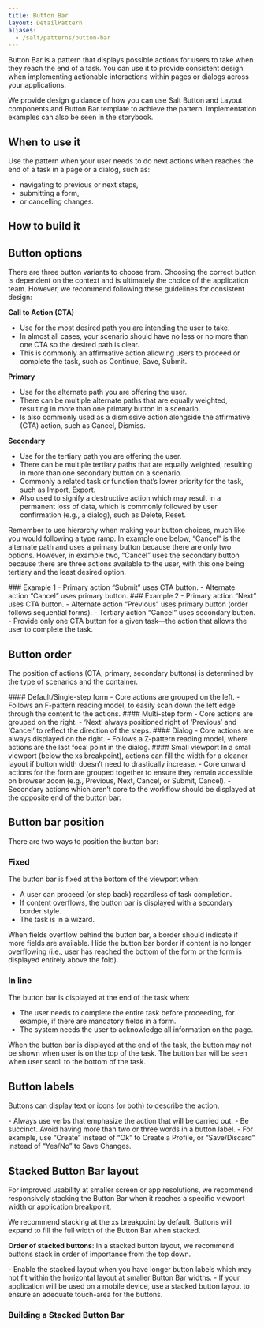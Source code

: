 ```yaml
---
title: Button Bar
layout: DetailPattern
aliases:
  - /salt/patterns/button-bar
---
```


Button Bar is a pattern that displays possible actions for users to take when they reach the end of a task. You can use it to provide consistent design when implementing actionable interactions within pages or dialogs across your applications.

  <Diagram
    src="/img/patterns/button-bar/with-secondary.png"
    alt="Example button bar, with CTA to the left then primary, on the right side there are two secondary buttons"
    contentPosition="top"
    border
  />

We provide design guidance of how you can use Salt Button and Layout components and Button Bar template to achieve the pattern. Implementation examples can also be seen in the storybook.

## When to use it

Use the pattern when your user needs to do next actions when reaches the end of a task in a page or a dialog, such as: 
- navigating to previous or next steps, 
- submitting a form, 
- or cancelling changes. 

## How to build it

  <Diagram
    src="/img/patterns/button-bar/how-to-build.png"
    alt="Example button bar, with CTA to the left then primary, on the right side there are two secondary buttons"
    contentPosition="top"
    border
  />

## Button options 

There are three button variants to choose from. Choosing the correct button is dependent on the context and is ultimately the choice of the application team. However, we recommend following these guidelines for consistent design:

**Call to Action (CTA)**
- Use for the most desired path you are intending the user to take.
- In almost all cases, your scenario should have no less or no more than one CTA so the desired path is clear.
- This is commonly an affirmative action allowing users to proceed or complete the task, such as Continue, Save, Submit.

**Primary**
- Use for the alternate path you are offering the user.
- There can be multiple alternate paths that are equally weighted, resulting in more than one primary button in a scenario.
- Is also commonly used as a dismissive action alongside the affirmative (CTA) action, such as Cancel, Dismiss.

**Secondary**
- Use for the tertiary path you are offering the user.
- There can be multiple tertiary paths that are equally weighted, resulting in more than one secondary button on a scenario.
- Commonly a related task or function that’s lower priority for the task, such as Import, Export.
- Also used to signify a destructive action which may result in a permanent loss of data, which is commonly followed by user confirmation (e.g., a dialog), such as Delete, Reset.

Remember to use hierarchy when making your button choices, much like you would following a type ramp. In example one below, “Cancel” is the alternate path and uses a primary button because there are only two options. However, in example two, “Cancel” uses the secondary button because there are three actions available to the user, with this one being tertiary and the least desired option.

<Diagrams>
  <Diagram
    src="/img/patterns/button-bar/ex-1.png"
    alt="Example showing button bar with submit button on left as CTA, and cancel as primary to the right of submit"
    contentPosition="top"
  >
    ### Example 1
    - Primary action “Submit” uses CTA button.
    - Alternate action “Cancel” uses primary button.
    </Diagram>
  <Diagram
    src="/img/patterns/button-bar/ex-2.png"
    alt="Example showing button bar with next button on right as CTA, previous as primary to the left of next, and cancel as secondary to the left of cancel"
    contentPosition="top"
  >
    ### Example 2
    - Primary action “Next” uses CTA button.
    - Alternate action “Previous” uses primary button (order follows sequential forms).
    - Tertiary action “Cancel” uses secondary button.
  </Diagram>
</Diagrams>

<ExampleContainer type="positive" customPillText="Best practices">
  - Provide only one CTA button for a given task—the action that allows the user to complete the task.
</ExampleContainer>

## Button order

The position of actions (CTA, primary, secondary buttons) is determined by the type of scenarios and the container.

<Diagrams>
  <Diagram
    src="/img/patterns/button-bar/default-order.png"
    alt="Example showing default button bar order, submit CTA on the left and cancel primary to the right of submit"
    contentPosition="top"
    border
  >
    #### Default/Single-step form
    - Core actions are grouped on the left.
    - Follows an F-pattern reading model, to easily scan down the left edge through the content to the actions.
  </Diagram>
  <Diagram
    src="/img/patterns/button-bar/multi-step-form.png"
    alt="Example showing form with button bar underneath, the core actions are grouped on the right."
    contentPosition="top"
    border
  >
    #### Multi-step form
    - Core actions are grouped on the right.
    - ‘Next’ always positioned right of ‘Previous’ and ‘Cancel’ to reflect the direction of the steps.
  </Diagram>
  <Diagram
    src="/img/patterns/button-bar/dialog.png"
    alt="Example showing a dialog with a form and button bar underneath, the core actions are grouped on the right."
    contentPosition="bottom"
    border
  >
    #### Dialog
    - Core actions are always displayed on the right.
    - Follows a Z-pattern reading model, where actions are the last focal point in the dialog.
  </Diagram>
  <Diagram
    src="/img/patterns/button-bar/small-viewport.png"
    alt="Example showing a form with two buttons that fill the width"
    contentPosition="bottom"
    border
  >
    #### Small viewport
    In a small viewport (below the xs breakpoint), actions can fill the width for a cleaner layout if button width doesn’t need to drastically increase.
  </Diagram>
</Diagrams>

<ExampleContainer type="positive">
  - Core onward actions for the form are grouped together to ensure they remain accessible on browser zoom (e.g., Previous, Next, Cancel, or Submit, Cancel).
  - Secondary actions which aren’t core to the workflow should be displayed at the opposite end of the button bar.
</ExampleContainer>

## Button bar position

There are two ways to position the button bar:

### Fixed

The button bar is fixed at the bottom of the viewport when:
- A user can proceed (or step back) regardless of task completion.
- If content overflows, the button bar is displayed with a secondary border style.
- The task is in a wizard.

<Diagrams>
  <Diagram
    src="/img/patterns/button-bar/fixed-left.png"
    alt="Example showing a form overflowing behind a button bar. The button bar has a top border."
    contentPosition="bottom"
    border
  >
  When fields overflow behind the button bar, a border should indicate if more fields are available. 
  </Diagram>
  <Diagram
    src="/img/patterns/button-bar/fixed-right.png"
    alt="Example showing the end of a form. The button bar has no top border."
    contentPosition="bottom"
    border
  >
  Hide the button bar border if content is no longer overflowing (i.e., user has reached the bottom of the form or the form is displayed entirely above the fold).
  </Diagram>
</Diagrams>

### In line

The button bar is displayed at the end of the task when:
- The user needs to complete the entire task before proceeding, for example, if there are mandatory fields in a form.
- The system needs the user to acknowledge all information on the page.

<Diagrams>
  <Diagram
    src="/img/patterns/button-bar/in-line-left.png"
    alt="Example showing an overflowing form."
    contentPosition="bottom"
    border
  >
  When the button bar is displayed at the end of the task, the button may not be shown when user is on the top of the task.
  </Diagram>
  <Diagram
    src="/img/patterns/button-bar/in-line-right.png"
    alt="Example showing the bottom of a form with buttons."
    contentPosition="bottom"
    border
  >
  The button bar will be seen when user scroll to the bottom of the task.
  </Diagram>
</Diagrams>

## Button labels

Buttons can display text or icons (or both) to describe the action. 

<ExampleContainer type="positive" customPillText="Best practices">
  - Always use verbs that emphasize the action that will be carried out.
  - Be succinct. Avoid having more than two or three words in a button label.
  - For example, use “Create” instead of “Ok” to Create a Profile, or “Save/Discard” instead of “Yes/No” to Save Changes.
</ExampleContainer>

## Stacked Button Bar layout

For improved usability at smaller screen or app resolutions, we recommend responsively stacking the Button Bar when it reaches a specific viewport width or application breakpoint. 

We recommend stacking at the xs breakpoint by default. Buttons will expand to fill the full width of the Button Bar when stacked.

**Order of stacked buttons**: In a stacked button layout, we recommend buttons stack in order of importance from the top down.

  <Diagram
    src="/img/patterns/button-bar/stacked.png"
    alt="Example button bar, vertically stacked"
    contentPosition="top"
    border
  />

<ExampleContainer type="positive" customPillText="Best practices">
  - Enable the stacked layout when you have longer button labels which may not fit within the horizontal layout at smaller Button Bar widths.
  - If your application will be used on a mobile device, use a stacked button layout to ensure an adequate touch-area for the buttons.
</ExampleContainer>

### Building a Stacked Button Bar

  <Diagram
    src="/img/patterns/button-bar/build-stacked.png"
    alt="Diagram showing how stacked button bar is built"
    contentPosition="top"
    border
  />
